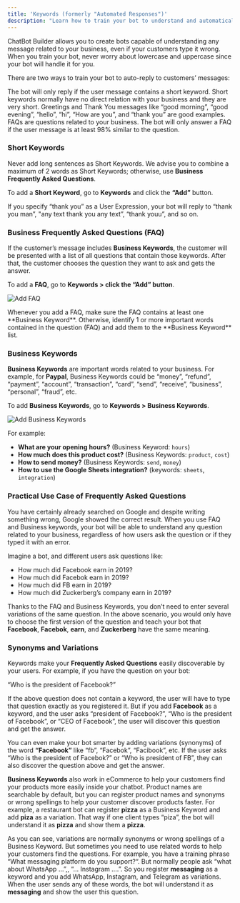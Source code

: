 ```yaml
---
title: 'Keywords (formerly "Automated Responses")'
description: "Learn how to train your bot to understand and automatically reply to customer messages using short keywords and business FAQs."
---
```



ChatBot Builder allows you to create bots capable of understanding any message related to your business, even if your customers type it wrong. When you train your bot, never worry about lowercase and uppercase since your bot will handle it for you.

There are two ways to train your bot to auto-reply to customers’ messages:

<CardGroup>
    <Card title="1. Short Keywords">
       The bot will only reply if the user message contains a short keyword. Short keywords normally have no direct relation with your business and they are very short. Greetings and Thank You messages like “good morning”, “good evening”, “hello”, “hi”, “How are you”, and “thank you” are good examples.
    </Card>
    <Card title="2. Business Frequently Asked Questions (FAQ)">
        FAQs are questions related to your business. The bot will only answer a FAQ if the user message is at least 98% similar to the question.
    </Card>
</CardGroup>

### Short Keywords

Never add long sentences as Short Keywords. We advise you to combine a maximum of 2 words as Short Keywords; otherwise, use **Business Frequently Asked Questions**.

To add a **Short Keyword**, go to **Keywords** and click the **“Add”** button.

If you specify “thank you” as a User Expression, your bot will reply to “thank you man”, "any text thank you any text”, “thank youu”, and so on.

### Business Frequently Asked Questions (FAQ)

If the customer’s message includes **Business Keywords**, the customer will be presented with a list of all questions that contain those keywords. After that, the customer chooses the question they want to ask and gets the answer.

To add a **FAQ**, go to **Keywords > click the “Add” button**.

<img
  src="https://gb-v2-upload-prod.s3.amazonaws.com/uploads/150000166088/keywords-1.png"
  alt="Add FAQ"
/>

<Note>
    Whenever you add a FAQ, make sure the FAQ contains at least one **Business Keyword**. Otherwise, identify 1 or more important words contained in the question (FAQ) and add them to the **Business Keyword** list.
</Note>

### Business Keywords

**Business Keywords** are important words related to your business. For example, for **Paypal**, Business Keywords could be “money”, “refund”, “payment”, “account”, “transaction”, “card”, “send”, “receive”, “business”, “personal”, “fraud”, etc.

To add **Business Keywords**, go to **Keywords > Business Keywords**.

<img
  src="https://gb-v2-upload-prod.s3.amazonaws.com/uploads/150000166088/keywords-2.png"
  alt="Add Business Keywords"
/>

For example:

* **What are your opening hours?** (Business Keyword: `hours`)
* **How much does this product cost?** (Business Keywords: `product`, `cost`)
* **How to send money?** (Business Keywords: `send`, `money`)
* **How to use the Google Sheets integration?** (keywords: `sheets`, `integration`)

### Practical Use Case of Frequently Asked Questions

You have certainly already searched on Google and despite writing something wrong, Google showed the correct result. When you use FAQ and Business keywords, your bot will be able to understand any question related to your business, regardless of how users ask the question or if they typed it with an error.

Imagine a bot, and different users ask questions like:

* How much did Facebook earn in 2019?
* How much did Facebok earn in 2019?
* How much did FB earn in 2019?
* How much did Zuckerberg’s company earn in 2019?

Thanks to the FAQ and Business Keywords, you don’t need to enter several variations of the same question. In the above scenario, you would only have to choose the first version of the question and teach your bot that **Facebook**, **Facebok**, **earn**, and **Zuckerberg** have the same meaning.

### Synonyms and Variations

Keywords make your **Frequently Asked Questions** easily discoverable by your users. For example, if you have the question on your bot:

“Who is the president of Facebook?”

If the above question does not contain a keyword, the user will have to type that question exactly as you registered it. But if you add **Facebook** as a keyword, and the user asks “president of Facebook?”, “Who is the president of Facebook”, or “CEO of Facebook”, the user will discover this question and get the answer.

You can even make your bot smarter by adding variations (synonyms) of the word **“Facebook”** like “fb”, “Facebok”, “Facibook”, etc. If the user asks “Who is the president of Facebok?” or “Who is president of FB”, they can also discover the question above and get the answer.

**Business Keywords** also work in eCommerce to help your customers find your products more easily inside your chatbot. Product names are searchable by default, but you can register product names and synonyms or wrong spellings to help your customer discover products faster. For example, a restaurant bot can register **pizza** as a Business Keyword and add **piza** as a variation. That way if one client types “piza”, the bot will understand it as **pizza** and show them a **pizza**.

As you can see, variations are normally synonyms or wrong spellings of a Business Keyword. But sometimes you need to use related words to help your customers find the questions. For example, you have a training phrase “What messaging platform do you support?“. But normally people ask “what about WhatsApp …”,, “… Instagram ….”. So you register **messaging** as a keyword and you add WhatsApp, Instagram, and Telegram as variations. When the user sends any of these words, the bot will understand it as **messaging** and show the user this question.